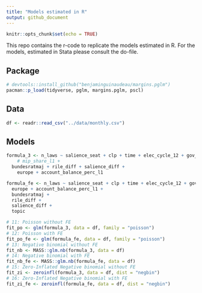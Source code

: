 ```yaml
---
title: "Models estimated in R"
output: github_document
---
```


```r
knitr::opts_chunk$set(echo = TRUE)
```

This repo contains the r-code to replicate the models estimated in R. For the models, estimated in Stata please consult the do-file. 

## Package

```r
# devtools::install_github("benjaminguinaudeau/margins.pglm")
pacman::p_load(tidyverse, pglm, margins.pglm, pscl)
```


## Data

```r
df <- readr::read_csv("../data/monthly.csv")
```

## Models

```r
formula_3 <- n_laws ~ salience_seat + clp + time + elec_cycle_12 + gov_pop_l1 + 
    # mip_share_l1 + 
  bundesratmaj + rile_diff + salience_diff + 
    europe + account_balance_perc_l1

formula_fe <- n_laws ~ salience_seat + clp + time + elec_cycle_12 + gov_pop_l1 + #mip_share_l1 + 
  europe + account_balance_perc_l1 +
  bundesratmaj + 
  rile_diff +
  salience_diff +
  topic

# 11: Poisson without FE
fit_po <- glm(formula_3, data = df, family = "poisson")
# 12: Poisson with FE
fit_po_fe <- glm(formula_fe, data = df, family = "poisson")
# 13: Negative binomial without FE
fit_nb <- MASS::glm.nb(formula_3, data = df)
# 14: Negative binomial with FE
fit_nb_fe <- MASS::glm.nb(formula_fe, data = df)
# 15: Zero-Inflated Negative binomial without FE
fit_zi <- zeroinfl(formula_3, data = df, dist = "negbin")
# 16: Zero-Inflated Negative binomial with FE
fit_zi_fe <- zeroinfl(formula_fe, data = df, dist = "negbin")
```


